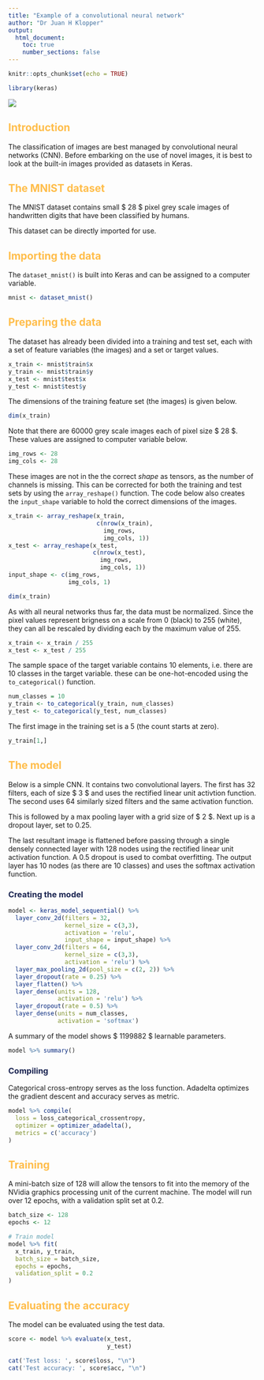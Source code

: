 ---
title: "Example of a convolutional neural network"
author: "Dr Juan H Klopper"
output:
  html_document:
    toc: true
    number_sections: false
---

```{r setup, include=FALSE}
knitr::opts_chunk$set(echo = TRUE)
```

```{r Import libraries}
library(keras)
```


<style type="text/css">
h1 {
    color:#1a2451;
}
h2 {
    color:#ffbd4a;
}
h3 {
    color:#1a2451;
}
</style>

![](KRG elegant logo for light BG.png)

## Introduction

The classification of images are best managed by convolutional neural networks (CNN).  Before embarking on the use of novel images, it is best to look at the built-in images provided as datasets in Keras.

## The MNIST dataset

The MNIST dataset contains small $ 28 \times 28 $ pixel grey scale images of handwritten digits that have been classified by humans.

This dataset can be directly imported for use.

## Importing the data

The `dataset_mnist()` is built into Keras and can be assigned to a computer variable.

```{r Importing the data from the web}
mnist <- dataset_mnist()
```

## Preparing the data

The dataset has already been divided into a training and test set, each with a set of feature variables (the images) and a set or target values.

```{r Splitting the data}
x_train <- mnist$train$x
y_train <- mnist$train$y
x_test <- mnist$test$x
y_test <- mnist$test$y
```

The dimensions of the training feature set (the images) is given below.

```{r Dimensions of the training features}
dim(x_train)
```

Note that there are $60000$ grey scale images each of pixel size $ 28 \times 28 $.  These values are assigned to computer variable below.

```{r Setting dimensions}
img_rows <- 28
img_cols <- 28
```

These images are not in the the correct _shape_ as tensors, as the number of channels is missing.  This can be corrected for both the training and test sets by using the `array_reshape()` function.  The code below also creates the `input_shape` variable to hold the correct dimensions of the images.

```{r Redefine dimensions to include channel}
x_train <- array_reshape(x_train,
                         c(nrow(x_train),
                           img_rows,
                           img_cols, 1))
x_test <- array_reshape(x_test,
                        c(nrow(x_test),
                          img_rows,
                          img_cols, 1))
input_shape <- c(img_rows,
                 img_cols, 1)
```

```{r New dimensions}
dim(x_train)
```

As with all neural networks thus far, the data must be normalized.  Since the pixel values represent brigness on a scale from $0$ (black) to $255$ (white), they can all be rescaled by dividing each by the maximum value of $255$.

```{r Transform the brightness values}
x_train <- x_train / 255
x_test <- x_test / 255
```

The sample space of the target variable contains $10$ elements, i.e. there are $10$ classes in the target variable.  these can be one-hot-encoded using the `to_categorical()` function.

```{r One-hot encoding of target variable}
num_classes = 10
y_train <- to_categorical(y_train, num_classes)
y_test <- to_categorical(y_test, num_classes)
```

The first image in the training set is a $5$ (the count starts at zero).

```{r}
y_train[1,]
```

## The model

Below is a simple CNN.  It contains two convolutional layers.  The first has $32$ filters, each of size $ 3 \times 3$ and uses the rectified linear unit activtion function.  The second uses $64$ similarly sized filters and the same activation function.

This is followed by a max pooling layer with a grid size of $ 2 \times 2 $.  Next up is a dropout layer, set to $0.25$.

The last resultant image is flattened before passing through a single densely connected layer with $128$ nodes using the rectified linear unit activation function.  A $0.5$ dropout is used to combat overfitting.  The output layer has $10$ nodes (as there are $10$ classes) and uses the softmax activation function.

### Creating the model

```{r Creating the CNN}
model <- keras_model_sequential() %>%
  layer_conv_2d(filters = 32,
                kernel_size = c(3,3),
                activation = 'relu',
                input_shape = input_shape) %>% 
  layer_conv_2d(filters = 64,
                kernel_size = c(3,3),
                activation = 'relu') %>% 
  layer_max_pooling_2d(pool_size = c(2, 2)) %>% 
  layer_dropout(rate = 0.25) %>% 
  layer_flatten() %>% 
  layer_dense(units = 128,
              activation = 'relu') %>% 
  layer_dropout(rate = 0.5) %>% 
  layer_dense(units = num_classes,
              activation = 'softmax')
```

A summary of the model shows $ 1199882 $ learnable parameters.

```{r}
model %>% summary()
```

### Compiling

Categorical cross-entropy serves as the loss function.  Adadelta optimizes the gradient descent and accuracy serves as metric.

```{r Compiling the model}
model %>% compile(
  loss = loss_categorical_crossentropy,
  optimizer = optimizer_adadelta(),
  metrics = c('accuracy')
)
```

## Training

A mini-batch size of $128$ will allow the tensors to fit into the memory of the NVidia graphics processing unit of the current machine.  The model will run over $12$ epochs, with a validation split set at $0.2$.

```{r Training the model}
batch_size <- 128
epochs <- 12

# Train model
model %>% fit(
  x_train, y_train,
  batch_size = batch_size,
  epochs = epochs,
  validation_split = 0.2
)

```

## Evaluating the accuracy

The model can be evaluated using the test data.

```{r Evaluating the model}
score <- model %>% evaluate(x_test,
                            y_test)

cat('Test loss: ', score$loss, "\n")
cat('Test accuracy: ', score$acc, "\n")
```



